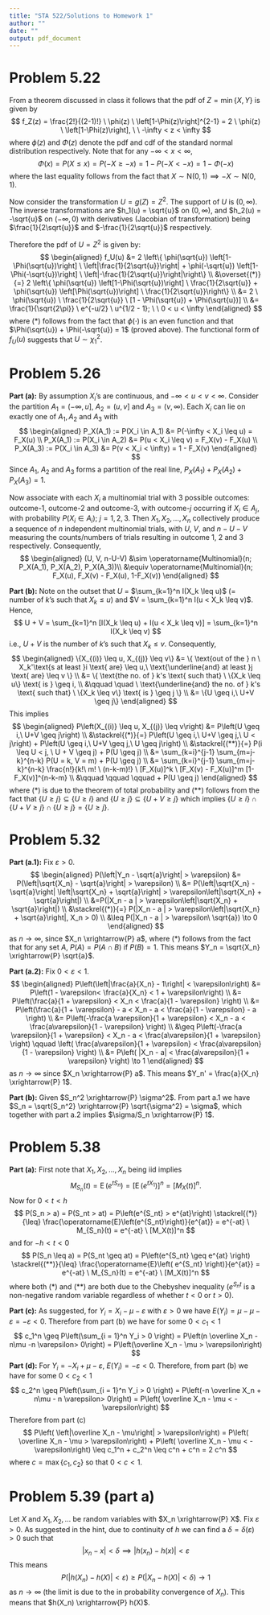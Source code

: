 ```yaml
---
title: "STA 522/Solutions to Homework 1"
author: ""
date: ""
output: pdf_document
---
```


\newcommand{\rs}{X_1,X_2,\dots,X_n}
\newcommand{\on}{\operatorname}
\newcommand{\enter}{\vspace{0.1in}}
\newcommand{\ds}{\displaystyle}
\renewcommand{\bar}{\overline}
\newcommand{\N}{\text{N}}
\renewcommand{\epsilon}{\varepsilon}
\newcommand{\R}{\mathbb{R}}
\newcommand{\Ss}{\mathcal{S}}
\newcommand{\E}{\on{E}}
\newcommand{\var}{\on{Var}}
<!-- \renewcommand{\vec}[1]{{\underaccent{\tilde}{#1}}} -->
\renewcommand{\vec}{\underline}
\newcommand{\asim}{\stackrel{a}{\sim}}


# Problem 5.22

From a theorem discussed in class it follows that the pdf of $Z = \min\{X, Y\}$ is given by
$$
f_Z(z) = \frac{2!}{(2-1)!} \ \phi(z) \ \left[1-\Phi(z)\right]^{2-1} = 2  \ \phi(z) \ \left[1-\Phi(z)\right], \ \ -\infty < z < \infty
$$
where $\phi(z)$ and $\Phi(z)$  denote the pdf and cdf of the standard normal distribution respectively. Note that for any $-\infty < x < \infty$, 
$$\Phi(x) = P(X \leq x) = P(-X \geq -x) = 1 - P(-X < -x) = 1 - \Phi(-x)$$ where the last equality follows from the fact that $X \sim \N(0, 1)  \implies -X \sim \N(0, 1)$. 


Now consider the transformation $U = g(Z) = Z^2$. The support of $U$ is $(0, \infty)$. The inverse transformations are $h_1(u) = \sqrt{u}$ on $(0, \infty)$, and  $h_2(u) = -\sqrt{u}$  on $(-\infty, 0)$ with  derivatives (Jacobian of transformation) being $\frac{1}{2\sqrt{u}}$ and $-\frac{1}{2\sqrt{u}}$ respectively. 


Therefore the pdf of $U = Z^2$ is given by:
$$
\begin{aligned}
f_U(u) &= 2 \left\{ \phi(\sqrt{u}) \left[1-\Phi(\sqrt{u})\right] \ \left|\frac{1}{2\sqrt{u}}\right| + \phi(-\sqrt{u}) \left[1-\Phi(-\sqrt{u})\right] \ \left|-\frac{1}{2\sqrt{u}}\right|\right\} \\
&\overset{(*)}{=} 2 \left\{ \phi(\sqrt{u}) \left[1-\Phi(\sqrt{u})\right] \ \frac{1}{2\sqrt{u}} + \phi(\sqrt{u}) \left[\Phi(\sqrt{u})\right] \ \frac{1}{2\sqrt{u}}\right\}  \\
&= 2 \ \phi(\sqrt{u}) \ \frac{1}{2\sqrt{u}} \ [1 - \Phi(\sqrt{u}) + \Phi(\sqrt{u})] \\
&= \frac{1}{\sqrt{2\pi}} \ e^{-u/2} \ u^{1/2 - 1}; \ \ 0 < u < \infty 
\end{aligned}  
$$
where $(*)$ follows from the fact that $\phi(\cdot)$ is an even function and that $\Phi(\sqrt{u}) + \Phi(-\sqrt{u}) = 1$ (proved above). The functional form of $f_U(u)$ suggests that $U \sim \chi^2_1$.


# Problem 5.26

**Part (a):** By assumption $X_i$'s are continuous, and $-\infty < u < v < \infty$.  Consider the partition $A_1 = (-\infty, u]$, $A_2 = (u, v]$ and $A_3 = (v, \infty)$. Each $X_i$ can lie on exactly one of $A_1, A_2$ and $A_3$ with 
$$
\begin{aligned}
P_X(A_1) := P(X_i \in A_1) &= P(-\infty < X_i \leq u) = F_X(u) \\
P_X(A_1) := P(X_i \in A_2) &= P(u < X_i \leq v) = F_X(v) - F_X(u) \\
P_X(A_3) := P(X_i \in A_3) &= P(v < X_i < \infty) = 1 - F_X(v)
\end{aligned}
$$
Since $A_1$, $A_2$ and $A_3$ forms a partition of the real line, $P_X(A_1) + P_X(A_2) + P_X(A_3) = 1$.


Now associate with each $X_i$  a multinomial trial with 3 possible outcomes: outcome-1, outcome-2 and outcome-3, with outcome-$j$ occurring if $X_i \in A_j$,  with probability $P(X_i \in A_i)$; $j = 1, 2, 3$. Then $\rs$ collectively produce a sequence of $n$ independent multinomial trials, with $U$, $V$, and $n - U - V$  measuring the counts/numbers of trials resulting in outcome 1, 2 and 3 respectively. Consequently, 
$$
\begin{aligned}
(U, V, n-U-V) &\sim \on{Multinomial}(n; P_X(A_1), P_X(A_2), P_X(A_3))\\ 
&\equiv \on{Multinomial}(n; F_X(u), F_X(v) - F_X(u), 1-F_X(v))
\end{aligned}
$$


**Part (b):** Note on the outset that $U$ = $\sum_{k=1}^n I(X_k \leq u)$ (= number of $k$'s such that $X_k \leq u$) and $V = \sum_{k=1}^n I(u < X_k \leq v)$. Hence,
$$
U + V = \sum_{k=1}^n [I(X_k \leq u) +  I(u < X_k \leq v)] = \sum_{k=1}^n I(X_k \leq v)  
$$
i.e., $U+V$ is the number of $k$'s such that $X_k \leq v$. Consequently, 
$$
\begin{aligned}
\{X_{(i)} \leq u, X_{(j)} \leq v\} 
&= \{
\text{out of the } n \ X_k'\text{s at least }i \text{ are} 
\leq u,\  \text{\underline{and} at least }j \text{ are} 
\leq v
\} \\
&= \{
\text{the no. of } k's \text{ such that} \ \{X_k \leq u\} \text{ is } \geq i, \\
&\qquad \quad
\  \text{\underline{and} the no. of } k's \text{ such that} \ \{X_k \leq v\} \text{ is } \geq j \} \\
&= \{U \geq i,\ U+V \geq j\}
\end{aligned}
$$
This implies
$$
\begin{aligned}
P\left(X_{(i)} \leq u, X_{(j)} \leq v\right) 
&= P\left(U \geq i,\ U+V \geq j\right) \\
&\stackrel{(*)}{=} P\left(U \geq i,\ U+V \geq j,\ U < j\right) + 
P\left(U \geq i,\ U+V \geq j,\ U \geq j\right) \\
&\stackrel{(**)}{=} P(i \leq U < j, \ U + V \geq j) + P(U \geq j) \\
&= \sum_{k=i}^{j-1} \sum_{m=j-k}^{n-k} P(U = k, V = m) + P(U \geq j) \\
&= \sum_{k=i}^{j-1} \sum_{m=j-k}^{n-k} \frac{n!}{k!\ m! \ (n-k-m)!} \ [F_X(u)]^k \ [F_X(v) - F_X(u)]^m [1-F_X(v)]^{n-k-m} \\
&\qquad \qquad \qquad + P(U \geq j)
\end{aligned}
$$
where $(*)$ is due to the theorem of total probability and $(**)$ follows from the fact that $\{U \geq j\} \subseteq \{U \geq i\}$ and $\{U \geq j\} \subseteq \{U + V \geq j\}$ which implies $\{U \geq i\} \cap \{U + V \geq j\} \cap \{U \geq j\} = \{U \geq j\}$. 



# Problem 5.32


**Part (a.1):** Fix $\epsilon > 0$. 
$$
\begin{aligned}
P(\left|Y_n - \sqrt{a}\right| > \epsilon) 
&= P(\left|\sqrt{X_n} - \sqrt{a}\right| > \epsilon) \\
&= P(\left|\sqrt{X_n} - \sqrt{a}\right|  \left|\sqrt{X_n} + \sqrt{a}\right|  > \epsilon \left|\sqrt{X_n} + \sqrt{a}\right|) \\
&=P(|X_n - a | > \epsilon \left|\sqrt{X_n} + \sqrt{a}\right|) \\
&\stackrel{(*)}{=} P(|X_n - a | > \epsilon \left|\sqrt{X_n} + \sqrt{a}\right|, X_n > 0) \\
&\leq P(|X_n - a | > \epsilon\ \sqrt{a}) \to 0 
\end{aligned}
$$
as $n \to \infty$, since $X_n \xrightarrow{P} a$, where $(*)$ follows from the fact that for any set $A$, $P(A) = P(A \cap B)$ if $P(B) = 1$. This means $Y_n = \sqrt{X_n} \xrightarrow{P} \sqrt{a}$.


**Part (a.2):** Fix $0 < \epsilon < 1$. 
$$
\begin{aligned}
P\left(\left|\frac{a}{X_n} - 1\right| < \epsilon \right) 
&= P\left(1 - \epsilon < \frac{a}{X_n} < 1 + \epsilon \right) \\
&= P\left(\frac{a}{1 + \epsilon} < X_n < \frac{a}{1 - \epsilon} \right) \\
&= P\left(\frac{a}{1 + \epsilon} - a < X_n - a < \frac{a}{1 - \epsilon} - a \right) \\
&= P\left(-\frac{a \epsilon}{1 + \epsilon} < X_n - a < \frac{a\epsilon}{1 - \epsilon} \right) \\
&\geq P\left(-\frac{a \epsilon}{1 + \epsilon} < X_n - a < \frac{a\epsilon}{1 + \epsilon} \right)  \qquad \left( \frac{a\epsilon}{1 + \epsilon} < \frac{a\epsilon}{1 - \epsilon} \right) \\
&= P\left( |X_n - a| < \frac{a\epsilon}{1 + \epsilon} \right) \to 1 
\end{aligned}
$$
as $n \to \infty$ since $X_n \xrightarrow{P} a$. This means $Y_n' = \frac{a}{X_n} \xrightarrow{P} 1$.



**Part (b):** Given $S_n^2 \xrightarrow{P} \sigma^2$. From part a.1 we have $S_n = \sqrt{S_n^2} \xrightarrow{P} \sqrt{\sigma^2} = \sigma$, which together with part a.2 implies $\sigma/S_n \xrightarrow{P} 1$.


# Problem 5.38

<!-- Without loss of generality assume $a \geq 0$.  -->


**Part (a):** First note that $\rs$ being iid implies $$M_{S_n}(t) = \E(e^{tS_n}) = [\E(e^{tX_1})]^n = [M_X(t)]^n.$$
Now for $0 < t < h$
$$
P(S_n > a) = P(S_nt > at) = P\left(e^{S_nt} > e^{at}\right) \stackrel{(*)}{\leq} \frac{\E\left(e^{S_nt}\right)}{e^{at}} = e^{-at} \ M_{S_n}(t) = e^{-at} \ [M_X(t)]^n
$$
and for $-h < t < 0$
$$
P(S_n \leq a) = P(S_nt \geq at) = P\left(e^{S_nt} \geq e^{at} \right) \stackrel{(**)}{\leq} \frac{\E\left( e^{S_nt} \right)}{e^{at}} = e^{-at} \ M_{S_n}(t) = e^{-at} \ [M_X(t)]^n
$$
where both $(*)$ and $(**)$ are both due to the Chebyshev inequality  ($e^{S_nt}$ is a non-negative random variable regardless of whether $t < 0$ or $t > 0$). 


<!-- **Part (b):** By definition -->
<!-- $$ -->
<!-- E(X) = M_X'(0) =  \lim_{t \to 0} \frac{M_X(t + 0) - M_X(0)}{t} = \lim_{t \to 0} \frac{M_X(t) - 1}{t} -->
<!-- $$  -->
<!-- First consider $P(S_n > a)$.  Due to continuity of $M_X(\cdot)$,  -->
<!-- we can choose a $t_0 > 0$ close to $0$ such that $\ds \frac{M_X(t_0) - 1}{t_0} \leq E(X)/2$ (the derivative is negative on a small interval centered at zero). This means that -->
<!-- $M_X(t_0) \leq 1 + t_0 E(X)/2  < 1$. Call $c = 1 + t_0 E(X)/2$. Then -->
<!-- $$ -->
<!-- P(S_n > a) \leq e^{-a t_0} \ [M_X(t_0)]^n \leq \underbrace{e^{-a t_0}}_{\leq 1} \ c^n \leq c^n. -->
<!-- $$ -->

<!-- Next consider $P(S_n \leq a)$.  Again due to continuity of $M_X(\cdot)$,  -->
<!-- we can find a $t_1 < 0$ close to $0$ such that $\ds \frac{M_X(t_1) - 1}{t_1} \geq E(X)/2$ (the derivative is negative on a small interval centered at zero). -->
<!-- For the second part, we shall consider the cases $a > 0$ and $a = 0$ separately. If $a > 0$ then take $t = -\delta_1$ where $\delta_1 = \min\{\delta_0, \frac{1}{2a}\}$ Then $M_X(\delta_1) \leq c$ and $e^{a \delta_1} \leq e^{1/2} \leq 2$ for any $a \geq 0$. Therefore, from the second inequality in part (a), -->
<!-- $$ -->
<!-- P(S_n \leq a) \leq e^{(-a) (-\delta_1)} \ [M_X(-\delta_1)]^n \leq \underbrace{e^{a\delta_1}}_{\leq 2} \ c^n \leq 2 c^n -->
<!-- $$ -->
<!-- On the other hand, if $a = 0$, then simply take $t = -\delta_0$. Then  -->
<!-- $$ -->
<!-- P(S_n \leq a) \leq e^{(-a) (-\delta_1)} \ [M_X(-\delta_1)]^n \leq \underbrace{e^{a\delta_1}}_{= 1} \ c^n =  c^n -->
<!-- $$ -->

**Part (c):** As suggested, for $Y_i = X_i - \mu - \epsilon$ with $\epsilon > 0$ we have $E(Y_i) = \mu - \mu - \epsilon = -\epsilon < 0$. Therefore from part (b) we have for some $0 < c_1 < 1$
$$
c_1^n \geq P\left(\sum_{i = 1}^n Y_i > 0 \right) = P\left(n \bar X_n - n\mu -n \epsilon > 0\right) = P\left(\bar X_n - \mu > \epsilon\right)
$$
**Part (d):** For $Y_i = -X_i + \mu - \epsilon$, $E(Y_i) = -\epsilon < 0$. Therefore, from part (b) we have for some $0 < c_2 < 1$
$$
c_2^n \geq  P\left(\sum_{i = 1}^n Y_i > 0 \right)  = P\left(-n \bar X_n + n\mu - n \epsilon > 0\right) = P\left( \bar X_n  - \mu < -\epsilon \right)
$$
Therefore from part (c) 
$$
P\left( \left|\bar X_n  - \mu\right| > \epsilon \right) = P\left( \bar X_n  - \mu > \epsilon \right) + P\left( \bar X_n  - \mu < -\epsilon \right) \leq c_1^n + c_2^n \leq c^n + c^n = 2 c^n 
$$
where $c = \max\{c_1, c_2\}$ so that $0 < c < 1$. 



# Problem 5.39 (part a)

Let $X$ and $X_1, X_2, \dots$ be random variables with $X_n \xrightarrow{P} X$. Fix $\epsilon > 0$. As suggested in the hint, due to continuity of $h$ we can find a $\delta = \delta(\epsilon) > 0$ such that 
$$
|x_n - x| < \delta \implies |h(x_n) - h(x)| < \epsilon
$$
This means
$$
P(|h(X_n) - h(X) | < \epsilon) \geq P(|X_n - h(X)| < \delta) \to 1
$$
as $n \to \infty$ (the limit is due to the in probability convergence of $X_n$). This means that $h(X_n) \xrightarrow{P} h(X)$. 


